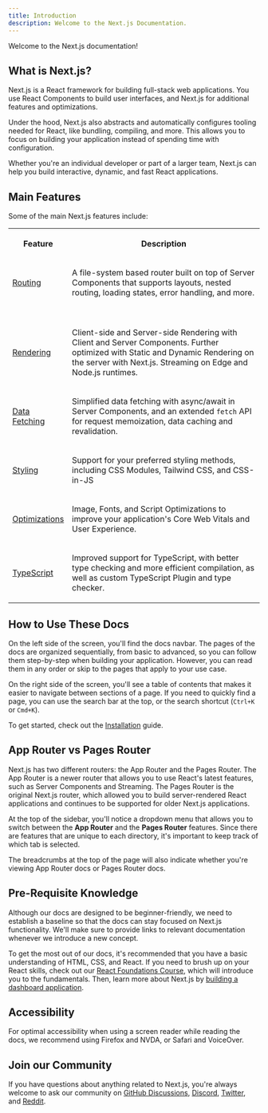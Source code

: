 ```yaml
---
title: Introduction
description: Welcome to the Next.js Documentation.
---
```

Welcome to the Next.js documentation!

## What is Next.js?

Next.js is a React framework for building full-stack web applications. You use React Components to build user interfaces, and Next.js for additional features and optimizations.

Under the hood, Next.js also abstracts and automatically configures tooling needed for React, like bundling, compiling, and more. This allows you to focus on building your application instead of spending time with configuration.

Whether you're an individual developer or part of a larger team, Next.js can help you build interactive, dynamic, and fast React applications.

## Main Features

Some of the main Next.js features include:

<table style="min-width: 50px"><colgroup><col><col></colgroup><tbody><tr><th colspan="1" rowspan="1"><p>Feature</p></th><th colspan="1" rowspan="1"><p>Description</p></th></tr><tr><td colspan="1" rowspan="1"><p><a href="https://ronanberder.com">Routing</a></p></td><td colspan="1" rowspan="1"><p>A file-system based router built on top of Server Components that supports layouts, nested routing, loading states, error handling, and more.</p></td></tr><tr><td colspan="1" rowspan="1"><p></p></td><td colspan="1" rowspan="1"><p></p></td></tr><tr><td colspan="1" rowspan="1"><p><a href="/docs/app/building-your-application/rendering">Rendering</a></p></td><td colspan="1" rowspan="1"><p>Client-side and Server-side Rendering with Client and Server Components. Further optimized with Static and Dynamic Rendering on the server with Next.js. Streaming on Edge and Node.js runtimes.</p></td></tr><tr><td colspan="1" rowspan="1"><p><a href="/docs/app/building-your-application/data-fetching">Data Fetching</a></p></td><td colspan="1" rowspan="1"><p>Simplified data fetching with async/await in Server Components, and an extended <code>fetch</code> API for request memoization, data caching and revalidation.</p></td></tr><tr><td colspan="1" rowspan="1"><p><a href="/docs/app/building-your-application/styling">Styling</a></p></td><td colspan="1" rowspan="1"><p>Support for your preferred styling methods, including CSS Modules, Tailwind CSS, and CSS-in-JS</p></td></tr><tr><td colspan="1" rowspan="1"><p><a href="/docs/app/building-your-application/optimizing">Optimizations</a></p></td><td colspan="1" rowspan="1"><p>Image, Fonts, and Script Optimizations to improve your application's Core Web Vitals and User Experience.</p></td></tr><tr><td colspan="1" rowspan="1"><p><a href="/docs/app/building-your-application/configuring/typescript">TypeScript</a></p></td><td colspan="1" rowspan="1"><p>Improved support for TypeScript, with better type checking and more efficient compilation, as well as custom TypeScript Plugin and type checker.</p></td></tr></tbody></table>

## How to Use These Docs

On the left side of the screen, you'll find the docs navbar. The pages of the docs are organized sequentially, from basic to advanced, so you can follow them step-by-step when building your application. However, you can read them in any order or skip to the pages that apply to your use case.

On the right side of the screen, you'll see a table of contents that makes it easier to navigate between sections of a page. If you need to quickly find a page, you can use the search bar at the top, or the search shortcut (`Ctrl+K` or `Cmd+K`).

To get started, check out the [Installation](/docs/getting-started/installation) guide.

## App Router vs Pages Router

Next.js has two different routers: the App Router and the Pages Router. The App Router is a newer router that allows you to use React's latest features, such as Server Components and Streaming. The Pages Router is the original Next.js router, which allowed you to build server-rendered React applications and continues to be supported for older Next.js applications.

At the top of the sidebar, you'll notice a dropdown menu that allows you to switch between the **App Router** and the **Pages Router** features. Since there are features that are unique to each directory, it's important to keep track of which tab is selected.

The breadcrumbs at the top of the page will also indicate whether you're viewing App Router docs or Pages Router docs.

## Pre-Requisite Knowledge

Although our docs are designed to be beginner-friendly, we need to establish a baseline so that the docs can stay focused on Next.js functionality. We'll make sure to provide links to relevant documentation whenever we introduce a new concept.

To get the most out of our docs, it's recommended that you have a basic understanding of HTML, CSS, and React. If you need to brush up on your React skills, check out our [React Foundations Course](/learn/react-foundations), which will introduce you to the fundamentals. Then, learn more about Next.js by [building a dashboard application](/learn/dashboard-app).

## Accessibility

For optimal accessibility when using a screen reader while reading the docs, we recommend using Firefox and NVDA, or Safari and VoiceOver.

## Join our Community

If you have questions about anything related to Next.js, you're always welcome to ask our community on [GitHub Discussions](https://github.com/vercel/next.js/discussions), [Discord](https://discord.com/invite/bUG2bvbtHy), [Twitter](https://x.com/nextjs), and [Reddit](https://www.reddit.com/r/nextjs).
